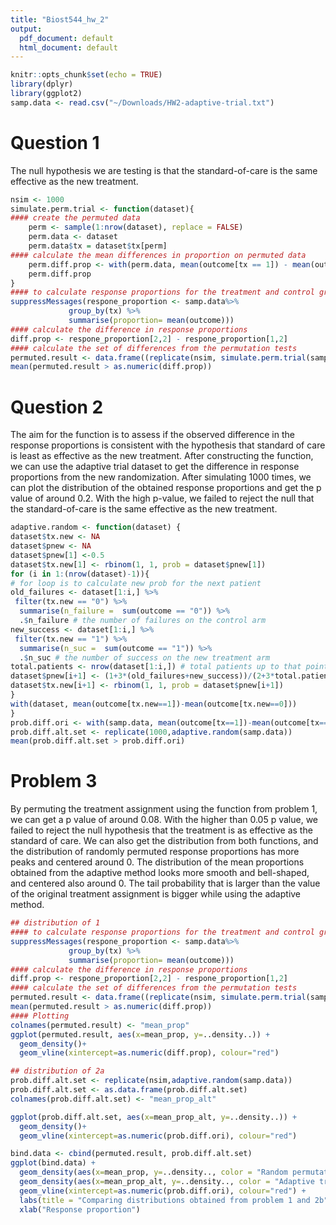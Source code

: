 ```yaml
---
title: "Biost544_hw_2"
output:
  pdf_document: default
  html_document: default
---
```


```r
knitr::opts_chunk$set(echo = TRUE)
library(dplyr)
library(ggplot2)
samp.data <- read.csv("~/Downloads/HW2-adaptive-trial.txt")
```
# Question 1
The null hypothesis we are testing is that the standard-of-care is the same effective as the new treatment.
```r
nsim <- 1000
simulate.perm.trial <- function(dataset){
#### create the permuted data
    perm <- sample(1:nrow(dataset), replace = FALSE)
    perm.data <- dataset
    perm.data$tx = dataset$tx[perm]
#### calculate the mean differences in proportion on permuted data
    perm.diff.prop <- with(perm.data, mean(outcome[tx == 1]) - mean(outcome[tx == 0]))
    perm.diff.prop
}
#### to calculate response proportions for the treatment and control group
suppressMessages(respone_proportion <- samp.data%>%
             group_by(tx) %>%
             summarise(proportion= mean(outcome)))
#### calculate the difference in response proportions
diff.prop <- respone_proportion[2,2] - respone_proportion[1,2]
#### calculate the set of differences from the permutation tests
permuted.result <- data.frame((replicate(nsim, simulate.perm.trial(samp.data))))
mean(permuted.result > as.numeric(diff.prop))
```
# Question 2
The aim for the function is to assess if the observed difference in the response proportions is consistent with the hypothesis that standard of care is least as effective as the new treatment. After constructing the function, we can use the adaptive trial dataset to get the difference in response proportions from the new randomization. After simulating 1000 times, we can plot the distribution of the obtained response proportions and get the p value of around 0.2. With the high p-value, we failed to reject the null that the standard-of-care is the same effective as the new treatment.
```r
adaptive.random <- function(dataset) {
dataset$tx.new <- NA
dataset$pnew <- NA
dataset$pnew[1] <-0.5
dataset$tx.new[1] <- rbinom(1, 1, prob = dataset$pnew[1])
for (i in 1:(nrow(dataset)-1)){
# for loop is to calculate new prob for the next patient
old_failures <- dataset[1:i,] %>%
 filter(tx.new == "0") %>%
  summarise(n_failure =  sum(outcome == "0")) %>%
  .$n_failure # the number of failures on the control arm
new_success <- dataset[1:i,] %>%
 filter(tx.new == "1") %>%
  summarise(n_suc =  sum(outcome == "1")) %>%
  .$n_suc # the number of success on the new treatment arm
total.patients <- nrow(dataset[1:i,]) # total patients up to that point
dataset$pnew[i+1] <- (1+3*(old_failures+new_success))/(2+3*total.patients)
dataset$tx.new[i+1] <- rbinom(1, 1, prob = dataset$pnew[i+1])
}
with(dataset, mean(outcome[tx.new==1])-mean(outcome[tx.new==0]))
}
prob.diff.ori <- with(samp.data, mean(outcome[tx==1])-mean(outcome[tx==0]))
prob.diff.alt.set <- replicate(1000,adaptive.random(samp.data))
mean(prob.diff.alt.set > prob.diff.ori)

```
# Problem 3
By permuting the treatment assignment using the function from problem 1, we can get a p value of around 0.08. With the higher than 0.05 p value, we failed to reject the null hypothesis that the treatment is as effective as the standard of care. We can also get the distribution from both functions, and the distribution of randomly permuted response proportions has more peaks and centered around 0. The distribution of the mean proportions obtained from the adaptive method looks more smooth and bell-shaped, and centered also around 0. The tail probability that is larger than the value of the original treatment assignment is bigger while using the adaptive method.
```r
## distribution of 1
#### to calculate response proportions for the treatment and control group
suppressMessages(respone_proportion <- samp.data%>%
             group_by(tx) %>%
             summarise(proportion= mean(outcome)))
#### calculate the difference in response proportions
diff.prop <- respone_proportion[2,2] - respone_proportion[1,2]
#### calculate the set of differences from the permutation tests
permuted.result <- data.frame((replicate(nsim, simulate.perm.trial(samp.data))))
mean(permuted.result > as.numeric(diff.prop))
#### Plotting
colnames(permuted.result) <- "mean_prop"
ggplot(permuted.result, aes(x=mean_prop, y=..density..)) +
  geom_density()+
  geom_vline(xintercept=as.numeric(diff.prop), colour="red")

## distribution of 2a
prob.diff.alt.set <- replicate(nsim,adaptive.random(samp.data))
prob.diff.alt.set <- as.data.frame(prob.diff.alt.set)
colnames(prob.diff.alt.set) <- "mean_prop_alt"

ggplot(prob.diff.alt.set, aes(x=mean_prop_alt, y=..density..)) +
  geom_density()+
  geom_vline(xintercept=as.numeric(prob.diff.ori), colour="red")

bind.data <- cbind(permuted.result, prob.diff.alt.set)
ggplot(bind.data) +
  geom_density(aes(x=mean_prop, y=..density.., color = "Random permutation - 1"))+
  geom_density(aes(x=mean_prop_alt, y=..density.., color = "Adaptive trial - 2b"))+
  geom_vline(xintercept=as.numeric(prob.diff.ori), colour="red") +
  labs(title = "Comparing distributions obtained from problem 1 and 2b") +
  xlab("Response proportion")
```